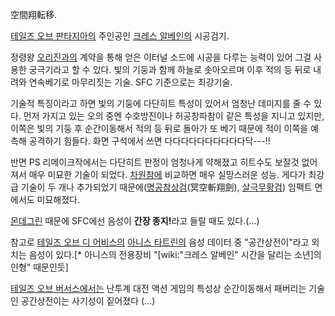 空間翔転移.

[[테일즈 오브 판타지아]]의 주인공인 [[크레스 알베인]]의 시공검기.

정령왕 [[오리진]]과의 계약을 통해 얻은 이터널 소드에 시공을 다루는 능력이 있어 그걸 사용한 궁극기라고 할 수 있다. 빛의 기둥과 함께 하늘로 솟아오르며 이후 적의 등 뒤로 내려와 연속베기로 마무리짓는 기술. SFC 기준으로는 최강기술. 

기술적 특징이라고 하면 빛의 기둥에 다단히트 특성이 있어서 엄청난 데미지를 줄 수 있다. 먼저 가지고 있는 오의 중엔 수호방진이나 허공창파참이 같은 특성을 지니고 있지만, 이쪽은 빛의 기둥 후 순간이동해서 적의 등 뒤로 돌아가 또 베기 때문에 적이 이쪽을 예측해 공격하기 힘들다. 화면 구석에서 쓰면 다다다다다다다다다다닥---!!

반면 PS 리메이크작에서는 다단히트 판정이 엄청나게 약해졌고 히트수도 보잘것 없어져서 매우 미묘한 기술이 되었다. [[차원참]]에 비교하면 매우 실망스러운 성능. 게다가 최강급 기술이 두 개나 추가되었기 때문에([[명공참상검]](冥空斬翔劍), [[살극무황검]]) 임팩트 면에서도 미묘해졌다.

[[몬데그린]] 때문에 SFC에선 음성이 '''간장 종지!'''라고 들릴 때도 있다.(...)

참고로 [[테일즈 오브 디 어비스]]의 [[아니스 타트린]]의 음성 데이터 중 "공간상전이"라고 외치는 음성이 있다.[* 아니스의 전용장비 "[wiki:"크레스 알베인" 시간을 달리는 소년]의 인형" 때문인듯]

[[테일즈 오브 버서스]]에서는 난투계 대전 액션 게임의 특성상 순간이동해서 패버리는 기술인 공간상전이는 사기성이 짙어졌다 (…)
